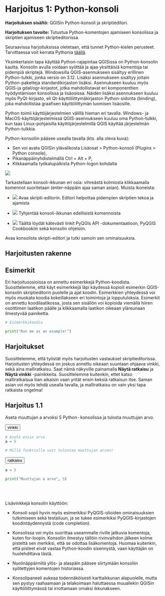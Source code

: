 # Harjoitus 1: Python-konsoli

**Harjoituksen sisältö:** QGISin Python-konsoli ja skriptieditori.

**Harjoituksen tavoite:** Tutustua Python-komentojen ajamiseen konsolissa ja
skriptien ajamiseen skriptieditorissa.

::: note-box
Seuraavissa harjoituksissa oletetaan, että tunnet Python-kielen perusteet.
Tarvittaessa voit kerrata Pythonia [täällä](00_harjoitus_0.html).
:::

Yksinkertaisin tapa käyttää Python-rajapintaa QGISissa on Python-konsolin kautta.
Konsolin avulla voidaan syöttää ja ajaa yksittäisiä komentoja tai pidempiä skriptejä.
Windowsilla QGIS-asennukseen sisältyy erillinen Python-tulkki, jonka versio on 3.12.
Lisäksi asennukseen sisältyy joitain Python-paketteja standardikirjaston lisäksi.
Asennukseen kuuluu myös QGIS-ja gdal/ogr-kirjastot, jotka mahdollistavat eri
komponenttien hyödyntämisen konsolissa ja lisäosissa. Näiden lisäksi asennukseen
kuuluu myös PyQt-kirjasto, eli Qt-käyttöliittymäkirjaston Python-sidonta (binding),
joka mahdollistaa graafisen käyttöliittymän luomisen lisäosille.

::: hint-box
Python toimii käyttöjärjestelmien välillä hieman eri tavalla. Windows- ja
MacOS-käyttöjärjestelmissä QGIS-asennukseen kuuluu oma Python-tulkki, kun
taas Linux-pohjaisilla käyttöjärjestelmillä QGIS käyttää järjestelmän Python-tulkkia.
:::

Python-konsoliin pääsee usealla tavalla (kts. alla oleva kuva): 

- Sen voi avata QGISin ylävalikosta Lisäosat > Python-konsoli (Plugins > Python console), 
- Pikanäppäinyhdistelmällä Ctrl + Alt + P,
- Klikkaamalla työkalupalkista Python-logon kohdalta

![](img/harjoitus_1/image1.png)

Tarkastellaan konsoli-ikkunan eri osia: vihreästä kolmiosta klikkaamalla komennot
suoritetaan (enter-näppäin ajaa saman asian). Muista ikoneista:

- ![](https://raw.githubusercontent.com/qgis/QGIS/master/images/themes/default/console/iconTabEditorConsole.svg)
Avaa skripti-editorin. Editori helpottaa pidempien skriptien tekoa ja ajamista

- ![](https://raw.githubusercontent.com/qgis/QGIS/master/images/themes/default/console/iconClearConsole.svg)
Tyhjentää konsoli-ikkunan edellisistä komennoista

- ![](https://raw.githubusercontent.com/qgis/QGIS/master/images/themes/default/console/iconHelpConsole.svg)
Täältä löydät kätevästi linkit PyQGIs API -dokumentaatioon, PyQGIS Cookbookiin
sekä konsolin ohjeisiin.

Avaa konsolista skripti-editori ja tutki samoin sen ominaisuuksia.

## Harjoitusten rakenne

## Esimerkit

Eri harjoitusosioissa on annettu esimerkkejä Python-koodista. Suosittelemme,
että käyt esimerkkejä läpi käydessä kopioit esimerkin QGIS-konsolin skriptieditorin
puolelle ja ajat koodin. Esimerkkien yhteydessä voi myös muokata koodia
kokeillakseen eri toimintoja ja lopputuloksia. Esimerkit on annettu
koodilaatikossa, josta sen sisällön voi kopioida viemällä hiiren osoittimen
laatikon päälle ja klikkaamalla laatikon oikeaan yläreunaan ilmestyvää
painiketta.

::: code-box
```python
# Esimerkkikoodia

print("Run me as an example!")
```
:::

## Harjoitukset

Suosittelemme, että työstät myös harjoitusten vastaukset skriptieditorissa.
Harjoitusten yhteydessä on joskus annettu oikeaan suuntaan ohjaava vinkki,
sekä aina malliratkaisu. Saat nämä näkyville painamalla **Näytä ratkaisu** ja
**Näytä vinkki** -painikkeita. Suosittelemme kuitenkin, ettet katso malliratkaisua
liian aikaisin vaan yrität ensin keksiä ratkaisun itse.
Saman asian voi myös tehdä usealla tavalla, ja malliratkaisu on vain yksi
tapa ratkaista ongelma!

## Harjoitus 1.1

Aseta muuttujan a arvoksi 5 Python- konsolissa ja tulosta muuttujan arvo.

<button onclick="toggleAnswer(this)" class="btn answer_btn">vinkki</button>

::: hidden-box
::: code-box
```python
# Aseta ensin arvo
a = 5

# Millä funktiolla voit tulostaa muuttujan arvon?
```
:::
:::

<button onclick="toggleAnswer(this)" class="btn answer_btn">ratkaisu</button>

::: hidden-box
::: code-box
```python
a = 5

print("Muuttujan a arvo", 5)
```
:::
:::

\
\

::: hint-box
Lisävinkkejä konsolin käyttöön:

- Konsoli sopii hyvin myös esimerkiksi PyQGIS-olioiden ominaisuuksien tutkimiseen sekä
testailuun, ja se tukee esimerkiksi PyQGIS-kirjastojen koodintäydennystä (code completion).

- Konsolissa voi myös suorittaa useammalle riville jatkuvia komentoja, kuten for-loopin.
Konsoliin ilmestyy tällöin rivinvaihdon jälkeen kolme pistettä sen merkiksi, että se
odottaa lisäkomentoja. Huomaa kuitenkin, että pisteet eivät vastaa Python-koodin
sisennystä, vaan käyttäjän on huolehdittava tästä.

- Nuolinäppäimillä ylös- ja alaspäin pääsee siirtymään konsoliin syötettyjen komentojen
historiassa.

- Konsolipaneeli aukeaa todennäköisesti karttaikkunan alapuolelle, mutta sen pystyy
raahaamaan ja telakoimaan haluttaessa muuallekin QGISin käyttöliittymässä tai irrottamaan
omaksi ikkunakseen.
:::

